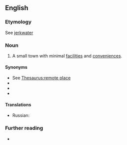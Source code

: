 ==English==

===Etymology===
See [[jerkwater]]

===Noun===
{{en-noun}}

# A small town with minimal [[facility|facilities]] and [[convenience]]s.

====Synonyms====
* See [[Thesaurus:remote place]]
* {{l|en|backwater}}
* {{l|en|one-horse town}}
* {{l|en|Podunk}}

====Translations====
{{trans-top|small town}}
* Russian: {{t|ru|захолустный горо́дишко}}
{{trans-mid}}
{{trans-bottom}}

===Further reading===
* {{R:OneLook}}